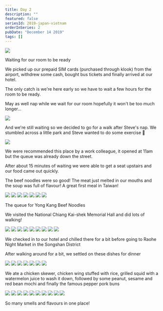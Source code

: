 ```yaml
---
title: Day 2
description: ""
featured: false
seriesId: 2019-japan-vietnam
orderInSeries: 2
pubDate: "December 14 2019"
tags: []
---
```



<Grid>
  <Img src="/src/content/travel/2019-taiwan-vietnam/assets/3f69d771d8824ffe992991f4a6139544.jpg" />
</Grid>

Waiting for our room to be ready

We picked up our prepaid SIM cards (purchased through klook) from the airport, withdrew some cash, bought bus tickets and finally arrived at our hotel.

The only catch is we're here early so we have to wait a few hours for the room to be ready.

May as well nap while we wait for our room hopefully it won't be too much longer...

<Grid>
  <Img src="/src/content/travel/2019-taiwan-vietnam/assets/c8ea9567452f42bf86ff4eb9ac022087.jpg" />
</Grid>

And we're still waiting so we decided to go for a walk after Steve's nap. We stumbled across a little park and Steve wanted to do some exercise 💪

<Grid>
  <Img src="/src/content/travel/2019-taiwan-vietnam/assets/4763da32d26e4f17ad2f4e39663837ff.jpg" />
</Grid>

We were recommended this place by a work colleague, it opened at 11am but the queue was already down the street.

After about 15 minutes of waiting we were able to get a seat upstairs and our food came out quickly.

The beef noodles were so good! The meat just melted in our mouths and the soup was full of flavour! A great first meal in Taiwan!

<Grid columns={4}>
  <Img
    src="/src/content/travel/2019-taiwan-vietnam/assets/457e21843a0b464093506cd99998b3f1.jpg"
    colSpan={2}
  />
  <Img
    src="/src/content/travel/2019-taiwan-vietnam/assets/b285725ba1af459a919dea751163ee70.jpg"
    colSpan={2}
  />
  <Img src="/src/content/travel/2019-taiwan-vietnam/assets/16c56cf6b52647f087d4f568002539e1.jpg" />
  <Img src="/src/content/travel/2019-taiwan-vietnam/assets/c57d062c2df648eebc9521bc01c09adb.jpg" />
  <Img
    src="/src/content/travel/2019-taiwan-vietnam/assets/8ce6970bc7184e3e8af91f3b031facd0.jpg"
    colSpan={2}
    rowSpan={2}
  />
  <Img src="/src/content/travel/2019-taiwan-vietnam/assets/15d4dfe9eec243bc9f2d8ce970953f25.jpg" />
  <Img src="/src/content/travel/2019-taiwan-vietnam/assets/dc66f6a6607d47d58409a0fee32f593b.jpg" />
</Grid>

The queue for Yong Kang Beef Noodles

We visited the National Chiang Kai-shek Memorial Hall and did lots of walking!

<Grid columns={4}>
  <Img
    src="/src/content/travel/2019-taiwan-vietnam/assets/6851a8300fa545ea978fd3ddefbd5a5f.jpg"
    colSpan={2}
    rowSpan={2}
  />
  <Img
    src="/src/content/travel/2019-taiwan-vietnam/assets/af19b365d8b24b5bbde3cfad2e5fb237.jpg"
    aspectRatio={1}
  />
  <Img
    src="/src/content/travel/2019-taiwan-vietnam/assets/f1b1dc0a8dc64e998bd989310f506376.jpg"
    aspectRatio={1}
  />
  <Img
    src="/src/content/travel/2019-taiwan-vietnam/assets/9fa098555f4a42d6be20eed6de42d814.jpg"
    aspectRatio={1}
  />
  <Img
    src="/src/content/travel/2019-taiwan-vietnam/assets/5f428d0a517f42ea838eb6e26d9a3de4.jpg"
    aspectRatio={1}
  />
  <Img
    src="/src/content/travel/2019-taiwan-vietnam/assets/dbec67404a144a888cf6fc6583be5924.jpg"
    aspectRatio={1}
  />
  <Img
    src="/src/content/travel/2019-taiwan-vietnam/assets/036791db13e449759b530b8bfbccb87a.jpg"
    aspectRatio={1}
  />
  <Img
    src="/src/content/travel/2019-taiwan-vietnam/assets/598cdc6452484009a291ab55d54ddead.jpg"
    aspectRatio={1}
  />
  <Img
    src="/src/content/travel/2019-taiwan-vietnam/assets/524288dd0ea04564bd99b1acef7eef3b.jpg"
    aspectRatio={1}
  />
</Grid>

We checked in to our hotel and chilled there for a bit before going to Raohe Night Market in the Songshan District

After walking around for a bit, we settled on these dishes for dinner

<Grid columns={4}>
  <Img
    src="/src/content/travel/2019-taiwan-vietnam/assets/2e55f13ca8d8400a9a0308b7904827dd.jpg"
    colSpan={2}
    aspectRatio={1}
  />
  <Img
    src="/src/content/travel/2019-taiwan-vietnam/assets/d79a027203c04490921c2982674cab29.jpg"
    colSpan={2}
    aspectRatio={1}
  />
  <Img
    src="/src/content/travel/2019-taiwan-vietnam/assets/f31b97394d354c428726ecfb7c7c5de0.jpg"
    aspectRatio={1}
  />
  <Img
    src="/src/content/travel/2019-taiwan-vietnam/assets/018c54521b484f2f81e6e5996a4cdcab.jpg"
    aspectRatio={1}
  />
  <Img
    src="/src/content/travel/2019-taiwan-vietnam/assets/c03e635683ee48b6b634856d8c221317.jpg"
    colSpan={2}
    rowSpan={2}
    aspectRatio={1}
  />
  <Img
    src="/src/content/travel/2019-taiwan-vietnam/assets/5ea637c146a74c34a708ee96d39da98d.jpg"
    aspectRatio={1}
  />
  <Img
    src="/src/content/travel/2019-taiwan-vietnam/assets/c7eb7ef1b0704bd6b54d6a2643539401.jpg"
    aspectRatio={1}
  />
</Grid>

We ate a chicken skewer, chicken wing stuffed with rice, grilled squid with a watermelon juice to wash it down, followed by some peanut, sesame and red bean mochi and finally the famous pepper pork buns

<Grid columns={4}>
  <Img
    src="/src/content/travel/2019-taiwan-vietnam/assets/f361723199f84d059673d72160a2921c.jpg"
    aspectRatio={1}
    colSpan={2}
    rowSpan={2}
  />
  <Img
    src="/src/content/travel/2019-taiwan-vietnam/assets/4c59e72de5c3464a9f234d8fffe66a71.jpg"
    aspectRatio={1}
  />
  <Img
    src="/src/content/travel/2019-taiwan-vietnam/assets/1ab87c80562e4b1ebe8e0240d2fe2ab9.jpg"
    aspectRatio={1}
  />
  <Img
    src="/src/content/travel/2019-taiwan-vietnam/assets/fba30ed88ca14739acd2bc9854522c0d.jpg"
    aspectRatio={1}
  />
  <Img
    src="/src/content/travel/2019-taiwan-vietnam/assets/6df0d52bb7564f76a54e7748839a89fa.jpg"
    aspectRatio={1}
  />
  <Img
    src="/src/content/travel/2019-taiwan-vietnam/assets/4a29b77501404312831539a529e05f9c.jpg"
    aspectRatio={1}
  />
  <Img
    src="/src/content/travel/2019-taiwan-vietnam/assets/ff22c77461de4c8981b907581c849375.jpg"
    aspectRatio={1}
    colSpan={2}
    rowSpan={2}
  />
  <Img
    src="/src/content/travel/2019-taiwan-vietnam/assets/aec8f427da314432b458e5ce7e9b99d0.jpg"
    aspectRatio={1}
  />
  <Img
    src="/src/content/travel/2019-taiwan-vietnam/assets/19b9d65b24c34b20a768c2371687d20f.jpg"
    aspectRatio={1}
  />
  <Img
    src="/src/content/travel/2019-taiwan-vietnam/assets/4b7dcbade7bc43e896ac2b58d267a311.jpg"
    aspectRatio={1}
  />
</Grid>

So many smells and flavours in one place!
